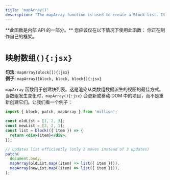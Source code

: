 ```yaml
---
title: 'mapArray()'
description: "The mapArray function is used to create a Block list. It's the best way to loop over an array."
---
```



<Callout type="warning">
  **此函数是内部 API 的一部分。** 您应该仅在以下情况下使用此函数：
  你正在制作自己的框架。
</Callout>

<br />

# `映射数组(){:jsx}`

**句法:** `mapArray(Block[]){:jsx}`\
**例子:** `mapArray([block, block, block]){:jsx}`

`mapArray` 函数用于创建块列表。这是渲染从类数组数据派生的视图的最佳方式。当数组发生变化时，`mapArray(){:jsx}` 会更新或移动 DOM 中的项目，而不是重新创建它们。让我们看一个例子：

```jsx
import { block, patch, mapArray } from 'million';

const oldList = [1, 2, 3];
const newList = [3, 2, 1];
const list = block(({ item }) => {
  return <div>{item}</div>;
});

// updates list efficiently (only 2 moves instead of 3 updates)
patch(
  document.body,
  mapArray(oldList.map((item) => list({ item }))),
  mapArray(newList.map((item) => list({ item }))),
);
```
